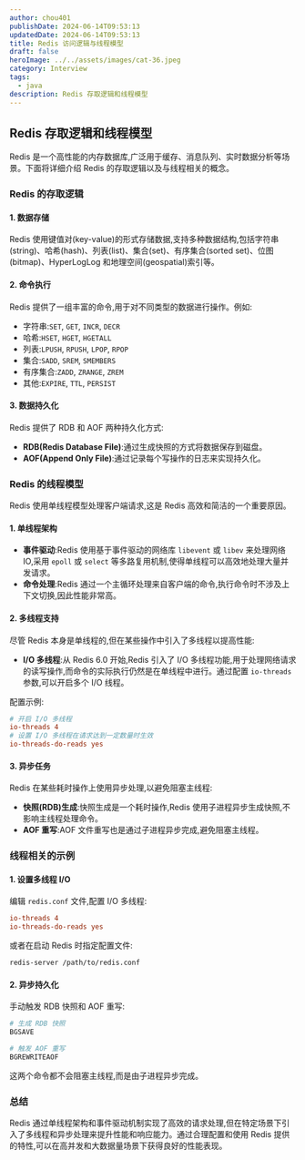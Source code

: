 ```yaml
---
author: chou401
publishDate: 2024-06-14T09:53:13
updatedDate: 2024-06-14T09:53:13
title: Redis 访问逻辑与线程模型
draft: false
heroImage: ../../assets/images/cat-36.jpeg
category: Interview
tags:
  - java
description: Redis 存取逻辑和线程模型
---
```


## Redis 存取逻辑和线程模型

Redis 是一个高性能的内存数据库,广泛用于缓存、消息队列、实时数据分析等场景。下面将详细介绍 Redis 的存取逻辑以及与线程相关的概念。

### Redis 的存取逻辑

#### 1. 数据存储

Redis 使用键值对(key-value)的形式存储数据,支持多种数据结构,包括字符串(string)、哈希(hash)、列表(list)、集合(set)、有序集合(sorted set)、位图(bitmap)、HyperLogLog 和地理空间(geospatial)索引等。

#### 2. 命令执行

Redis 提供了一组丰富的命令,用于对不同类型的数据进行操作。例如:

- 字符串:`SET`, `GET`, `INCR`, `DECR`
- 哈希:`HSET`, `HGET`, `HGETALL`
- 列表:`LPUSH`, `RPUSH`, `LPOP`, `RPOP`
- 集合:`SADD`, `SREM`, `SMEMBERS`
- 有序集合:`ZADD`, `ZRANGE`, `ZREM`
- 其他:`EXPIRE`, `TTL`, `PERSIST`

#### 3. 数据持久化

Redis 提供了 RDB 和 AOF 两种持久化方式:

- **RDB(Redis Database File)**:通过生成快照的方式将数据保存到磁盘。
- **AOF(Append Only File)**:通过记录每个写操作的日志来实现持久化。

### Redis 的线程模型

Redis 使用单线程模型处理客户端请求,这是 Redis 高效和简洁的一个重要原因。

#### 1. 单线程架构

- **事件驱动**:Redis 使用基于事件驱动的网络库 `libevent` 或 `libev` 来处理网络 IO,采用 `epoll` 或 `select` 等多路复用机制,使得单线程可以高效地处理大量并发请求。
- **命令处理**:Redis 通过一个主循环处理来自客户端的命令,执行命令时不涉及上下文切换,因此性能非常高。

#### 2. 多线程支持

尽管 Redis 本身是单线程的,但在某些操作中引入了多线程以提高性能:

- **I/O 多线程**:从 Redis 6.0 开始,Redis 引入了 I/O 多线程功能,用于处理网络请求的读写操作,而命令的实际执行仍然是在单线程中进行。通过配置 `io-threads` 参数,可以开启多个 I/O 线程。

配置示例:

```ini
# 开启 I/O 多线程
io-threads 4
# 设置 I/O 多线程在请求达到一定数量时生效
io-threads-do-reads yes
```

#### 3. 异步任务

Redis 在某些耗时操作上使用异步处理,以避免阻塞主线程:

- **快照(RDB)生成**:快照生成是一个耗时操作,Redis 使用子进程异步生成快照,不影响主线程处理命令。
- **AOF 重写**:AOF 文件重写也是通过子进程异步完成,避免阻塞主线程。

### 线程相关的示例

#### 1. 设置多线程 I/O

编辑 `redis.conf` 文件,配置 I/O 多线程:

```ini
io-threads 4
io-threads-do-reads yes
```

或者在启动 Redis 时指定配置文件:

```bash
redis-server /path/to/redis.conf
```

#### 2. 异步持久化

手动触发 RDB 快照和 AOF 重写:

```bash
# 生成 RDB 快照
BGSAVE

# 触发 AOF 重写
BGREWRITEAOF
```

这两个命令都不会阻塞主线程,而是由子进程异步完成。

### 总结

Redis 通过单线程架构和事件驱动机制实现了高效的请求处理,但在特定场景下引入了多线程和异步处理来提升性能和响应能力。通过合理配置和使用 Redis 提供的特性,可以在高并发和大数据量场景下获得良好的性能表现。
